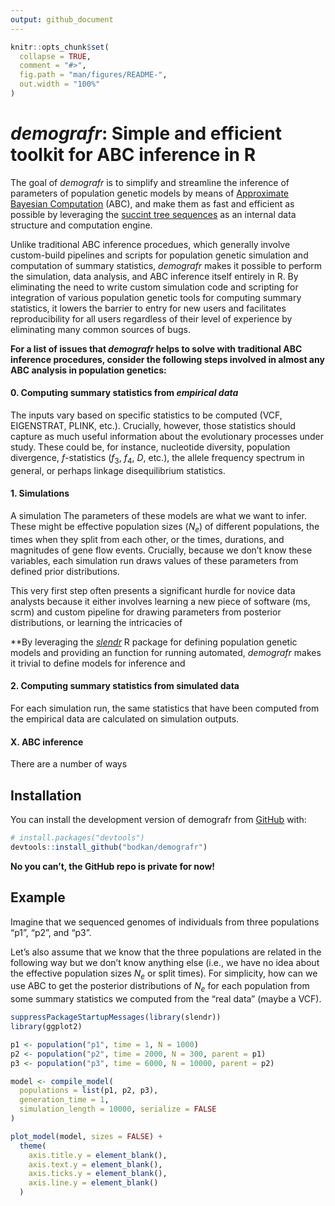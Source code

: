 ```yaml
---
output: github_document
---
```


<!-- README.md is generated from README.Rmd. Please edit that file -->

```r
knitr::opts_chunk$set(
  collapse = TRUE,
  comment = "#>",
  fig.path = "man/figures/README-",
  out.width = "100%"
)
```

# _demografr_: Simple and efficient toolkit for ABC inference in R

<!-- badges: start -->
<!-- badges: end -->

The goal of _demografr_ is to simplify and streamline the inference of parameters of population genetic models by means of [Approximate Bayesian Computation](https://en.wikipedia.org/wiki/Approximate_Bayesian_computation) (ABC), and make them as fast and efficient as possible by leveraging the [succint tree sequences](https://tskit.dev/learn/) as an internal data structure and computation engine.

Unlike traditional ABC inference procedues, which generally involve custom-build pipelines and scripts for population genetic simulation and computation of summary statistics, _demografr_ makes it possible to perform the simulation, data analysis, and ABC inference itself entirely in R. By eliminating the need to write custom simulation code and scripting for integration of various population genetic tools for computing summary statistics, it lowers the barrier to entry for new users and facilitates reproducibility for all users regardless of their level of experience by eliminating many common sources of bugs.

**For a list of issues that _demografr_ helps to solve with traditional ABC inference procedures, consider the following steps involved in almost any ABC analysis in population genetics:**

#### 0. Computing summary statistics from _empirical data_

The inputs vary based on specific statistics to be computed (VCF, EIGENSTRAT, PLINK, etc.). Crucially, however, those statistics should capture as much useful information about the evolutionary processes under study. These could be, for instance, nucleotide diversity, population divergence, $f$-statistics ($f_3$, $f_4$, $D$, etc.), the allele frequency spectrum in general, or perhaps linkage disequilibrium statistics.

#### 1. Simulations

A simulation 
The parameters of these models are what we want to infer. These might be effective population sizes ($N_e$) of different populations, the times when they split from each other, or the times, durations, and magnitudes of gene flow events. Crucially, because we don't know these variables, each simulation run draws values of these parameters from defined prior distributions.

This very first step often presents a significant hurdle for novice data analysts because it either involves learning a new piece of software (ms, scrm) and custom pipeline for drawing parameters from posterior distributions, or learning the intricacies of 

**By leveraging the [_slendr_](https://www.slendr.net) R package for defining population genetic models and providing an function for running automated, _demografr_ makes it trivial to define models for inference and 

#### 2. Computing summary statistics from simulated data

For each simulation run, the same statistics that have been computed from the empirical data are calculated on simulation outputs.

#### X. ABC inference

There are a number of ways

## Installation

You can install the development version of demografr from [GitHub](https://github.com/) with:

``` r
# install.packages("devtools")
devtools::install_github("bodkan/demografr")
```

**No you can't, the GitHub repo is private for now!**

## Example

Imagine that we sequenced genomes of individuals from three populations "p1", "p2", and "p3".

Let's also assume that we know that the three populations are related in the following way but we don't know anything else (i.e., we have no idea about the effective population sizes $N_e$ or split times). For simplicity, how can we use ABC to get the posterior distributions of $N_e$ for each population from some summary statistics we computed from the "real data" (maybe a VCF).

```r
suppressPackageStartupMessages(library(slendr))
library(ggplot2)

p1 <- population("p1", time = 1, N = 1000)
p2 <- population("p2", time = 2000, N = 300, parent = p1)
p3 <- population("p3", time = 6000, N = 10000, parent = p2)

model <- compile_model(
  populations = list(p1, p2, p3),
  generation_time = 1,
  simulation_length = 10000, serialize = FALSE
)

plot_model(model, sizes = FALSE) +
  theme(
    axis.title.y = element_blank(),
    axis.text.y = element_blank(),
    axis.ticks.y = element_blank(),
    axis.line.y = element_blank()
  )
```

